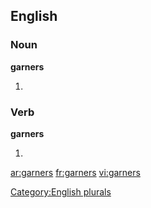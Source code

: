 
==English==

===Noun===
'''garners'''

# {{plural of |[[garner]]}}

===Verb===
'''garners'''

# {{third-person singular of|[[garner]]}}

[[Category:English plurals]]

[[ar:garners]]
[[fr:garners]]
[[vi:garners]]